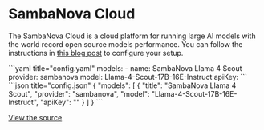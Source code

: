 
# SambaNova Cloud

The SambaNova Cloud is a cloud platform for running large AI models with the world record open source models performance. You can follow the instructions in [this blog post](https://sambanova.ai/blog/accelerating-coding-with-sambanova-cloud?ref=blog.continue613.dev) to configure your setup.

<Tabs groupId="config-example">
  <TabItem value="yaml" label="YAML">
  ```yaml title="config.yaml"
  models:
    - name: SambaNova Llama 4 Scout
      provider: sambanova
      model: Llama-4-Scout-17B-16E-Instruct
      apiKey: <YOUR_SAMBANOVA_API_KEY>
  ```
  </TabItem>
  <TabItem value="json" label="JSON">
  ```json title="config.json"
  {
    "models": [
      {
        "title": "SambaNova Llama 4 Scout",
        "provider": "sambanova",
        "model": "Llama-4-Scout-17B-16E-Instruct",
        "apiKey": "<YOUR_SAMBANOVA_API_KEY>"
      }
    ]
  }
  ```
  </TabItem>
</Tabs>

[View the source](https://github.com/continuedev/continue/blob/main/core/llm/llms/SambaNova.ts)
